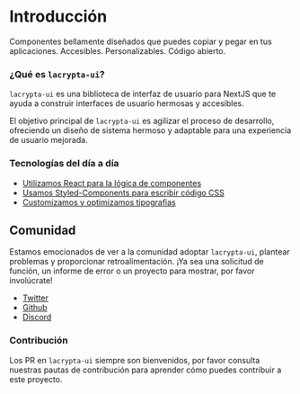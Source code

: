 # Introducción

Componentes bellamente diseñados que puedes copiar y pegar en tus aplicaciones. Accesibles. Personalizables. Código abierto.

### ¿Qué es `lacrypta-ui`?

`lacrypta-ui` es una biblioteca de interfaz de usuario para NextJS que te ayuda a construir interfaces de usuario hermosas y accesibles.

El objetivo principal de `lacrypta-ui` es agilizar el proceso de desarrollo, ofreciendo un diseño de sistema hermoso y adaptable para una experiencia de usuario mejorada.

### Tecnologías del día a día

- [Utilizamos React para la lógica de componentes]()
- [Usamos Styled-Components para escribir código CSS]()
- [Customizamos y optimizamos tipografias]()

## Comunidad

Estamos emocionados de ver a la comunidad adoptar `lacrypta-ui`, plantear problemas y proporcionar retroalimentación. ¡Ya sea una solicitud de función, un informe de error o un proyecto para mostrar, por favor involúcrate!

- [Twitter](https://twitter.com/unllamas)
- [Github](https://github.com/unllamas/lacrypta-ui)
- [Discord](https://discord.gg/43gjb9eFEn)

### Contribución

Los PR en `lacrypta-ui` siempre son bienvenidos, por favor consulta nuestras pautas de contribución para aprender cómo puedes contribuir a este proyecto.
